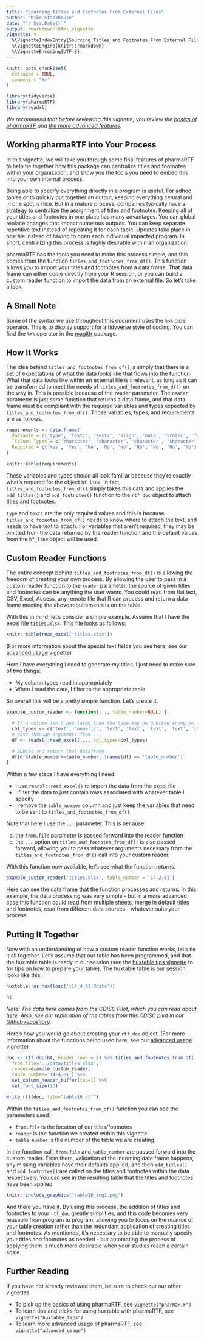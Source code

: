 ```yaml
---
title: "Sourcing Titles and Footnotes From External Files"
author: "Mike Stackhouse"
date: "`r Sys.Date()`"
output: rmarkdown::html_vignette
vignette: >
  %\VignetteIndexEntry{Sourcing Titles and Footnotes From External Files}
  %\VignetteEngine{knitr::rmarkdown}
  %\VignetteEncoding{UTF-8}
---
```


```r
knitr::opts_chunk$set(
  collapse = TRUE,
  comment = "#>"
)

library(tidyverse)
library(pharmaRTF)
library(readxl)
```

_We recommend that before reviewing this vignette, you review the [basics of pharmaRTF](https://atorus-research.github.io/pharmaRTF/articles/pharmaRTF.html) and [the more advanced features](https://atorus-research.github.io/pharmaRTF/articles/advanced_usage.html)._

## Working pharmaRTF Into Your Process

In this vignette, we will take you through some final features of pharmaRTF to help tie together how this package can centralize titles and footnotes within your organization, and show you the tools you need to embed this into your own internal process.

Being able to specify everything directly in a program is useful. For adhoc tables or to quickly put together an output, keeping everything central and in one spot is nice. But in a mature process, companies typically have a strategy to centralize the assignment of titles and footnotes. Keeping all of your titles and footnotes in one place has many advantages. You can global replace changes that impact numerous outputs. You can keep separate repetitive text instead of repeating it for each table. Updates take place in one file instead of having to open each individual impacted program. In short, centralizing this process is highly desirable within an organization.

pharmaRTF has the tools you need to make this process simple, and this comes from the function `titles_and_footnotes_from_df()`. This function allows you to import your titles and footnotes from a data frame. That data frame can either come directly from your R session, or you can build a custom reader function to import the data from an external file. So let's take a look.

## A Small Note

Some of the syntax we use throughout this document uses the `%>%` pipe operator. This is to display support for a tidyverse style of coding. You can find the `%>%` operator in the [magittr](https://cran.r-project.org/package=magrittr/vignettes/magrittr.html) package.

## How It Works

The idea behind `titles_and_footnotes_from_df()` is simply that there is a set of expectations of what the data looks like that flows into the function. What that data looks like within an external file is irrelevant, as long as it can be transformed to meet the needs of `titles_and_footnotes_from_df()` on the way in. This is possible because of the `reader` parameter. The `reader` parameter is just some function that returns a data frame, and that data frame must be compliant with the required variables and types expected by `titles_and_footnotes_from_df()`. Those variables, types, and requirements are as follows. 


```r
requirements <- data.frame(
  Variable = c('type', 'text1', 'text2', 'align', 'bold', 'italic', 'font', 'font_size', 'index'),
  `Column Types`= c('character', 'character', 'character', 'character', 'logical', 'logical', 'character', 'numeric', 'numeric'),
  Required = c('Yes', 'Yes', 'No', 'No', 'No', 'No', 'No', 'No', 'No')
)

knitr::kable(requirements)
```

These variables and types should all look familiar because they're exactly what's required for the object `hf_line`. In fact, `titles_and_footnotes_from_df()` simply takes this data and applies the `add_titles()` and `add_footnotes()` function to the `rtf_doc` object to attach titles and footnotes. 

`type` and `text1` are the only required values and this is because `titles_and_foonotes_from_df()` needs to know where to attach the text, and needs to have text to attach. For variables that aren't required, they may be omitted from the data returned by the reader function and the default values from the `hf_line` object will be used.

## Custom Reader Functions

The entire concept behind `titles_and_footnotes_from_df()` is allowing the freedom of creating your own process. By allowing the user to pass in a custom reader function to the `reader` parameter, the source of given titles and footnotes can be anything the user wants. You could read from flat text, CSV, Excel, Access, any remote file that R can process and return a data frame meeting the above requirements is on the table.

With this in mind, let's consider a simple example. Assume that I have the excel file `titles.xlsx`. This file looks as follows:

```r
knitr::kable(read_excel('titles.xlsx'))

```

(For more information about the special text fields you see here, see our [advanced usage](https://atorus-research.github.io/pharmaRTF/articles/advanced_usage.html) vignette)

Here I have everything I need to generate my titles. I just need to make sure of two things:

- My column types read in appropriately
- When I read the data, I filter to the appropriate table

So overall this will be a pretty simple function. Let's create it.

```r
example_custom_reader <- function(..., table_number=NULL) {

  # If a column isn't populated then the type may be guessed wrong so force it
  col_types <- c('text', 'numeric', 'text', 'text', 'text', 'text', 'logical', 'logical')
  # pass through arguments from ...
  df <- readxl::read_excel(..., col_types=col_types)

  # Subset and return that dataframe
  df[df$table_number==table_number, !names(df) == 'table_number']
}

```

Within a few steps I have everything I need:

- I use `readxl::read_excel()` to import the data from the excel file
- I filter the data to just contain rows associated with whatever table I specify
- I remove the `table_number` column and just keep the variables that need to be sent to `titles_and_footnotes_from_df()`

Note that here I use the `...` parameter. This is because 

a) the `from.file` parameter is passed forward into the reader function
b) the `...` option on `titles_and_foonotes_from_df()` is also passed forward, allowing you to pass whatever arguments necessary from the `titles_and_footnotes_from_df()` call into your custom reader. 

With this function now available, let's see what the function returns.

```r
example_custom_reader('titles.xlsx', table_number = '14-2.01')
```

Here can see the data frame that the function processes and returns. In this example, the data processing was very simple - but in a more advanced case this function could read from multiple sheets, merge in default titles and footnotes, read from different data sources - whatever suits your process.

## Putting It Together

Now with an understanding of how a custom reader function works, let's tie it all together. Let's assume that our table has been programmed, and that the huxtable table is ready in our session (see the [huxtable tips vignette](https://atorus-research.github.io/pharmaRTF/articles/huxtable_tips.html) to for tips on how to prepare your table). The huxtable table is our session looks like this: 

```r
huxtable::as_hux(load('t14_4_01.Rdata'))
```

```r
ht
```

_Note: The data here comes from the CDISC Pilot, which you can read about [here](https://bitbucket.cdisc.org/projects/CED/repos/sdtm-adam-pilot-project/raw/sdtmadampilotprojectreport.pdf?at=refs%2Fheads%2Fmaster). Also, see our replication of the tables from this CDISC pilot in our [Github repository](https://github.com/atorus-research/CDISC_pilot_replication)._

Here's how you would go about creating your `rtf_doc` object. (For more information about the functions being used here, see our [advanced usage](https://atorus-research.github.io/advanced_usage.html) vignette)

```r
doc <- rtf_doc(ht, header_rows = 2) %>% titles_and_footnotes_from_df(
  from.file='../data/titles.xlsx',
  reader=example_custom_reader,
  table_number='14-4.01') %>%
  set_column_header_buffer(top=1) %>%
  set_font_size(10)

write_rtf(doc, file="table16.rtf")
```

Within the `titles_and_footnotes_from_df()` function you can see the parameters used:

- `from.file` is the location of our titles/footnotes
- `reader` is the function we created within this vignette
- `table_number` is the number of the table we are creating

In the function call, `from.file` and `table_number` are passed forward into the custom reader. From there, validation of the incoming data frame happens, any missing variables have their defaults applied, and then `add_titles()` and `add_footnotes()` are called on the titles and footnotes within the data respectively. You can see in the resulting table that the titles and footnotes have been applied 

```r
knitr::include_graphics("table16_img1.png")
```

And there you have it. By using this process, the addition of titles and footnotes to your `rtf_doc` greatly simplifies, and this code becomes very reusable from program to program, allowing you to focus on the nuance of your table creation rather than the redundant application of creating titles and footnotes. As mentioned, it's necessary to be able to manually specify your titles and footnotes as needed - but automating the process of applying them is much more desirable when your studies reach a certain scale. 

## Further Reading

If you have not already reviewed them, be sure to check out our other vignettes

- To pick up the basics of using pharmaRTF, see `vignette("pharmaRTF")`
- To learn tips and tricks for using huxtable with pharmaRTF, see `vignette("huxtable_tips")`
- To learn more advanced usage of pharmaRTF, see `vignette("advanced_usage")`
